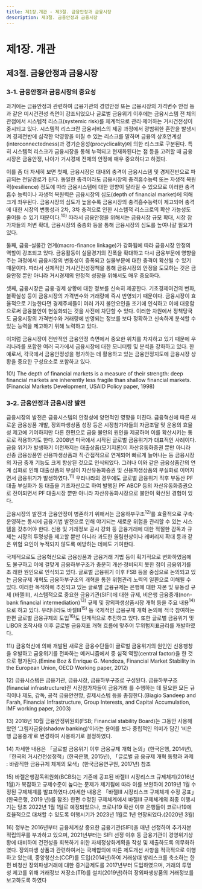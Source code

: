 ```yaml
---
title: 제1장.개관 - 제3절. 금융안정과 금융시장
description: 제3절. 금융안정과 금융시장
---
```


# 제1장. 개관

## 제3절. 금융안정과 금융시장

### 3-1. 금융안정과 금융시장의 중요성

과거에는 금융안정과 관련하여 금융기관의 경영안정 또는 금융시장의 가격변수 안정 등과 같은 미시건전성 측면이 강조되었으나 글로벌 금융위기 이후에는 금융시스템 전
체의 관점에서 시스템적 리스크(systemic risk)를 체계적으로 관리·제어하는 거시건전성이 중시되고 있다. 시스템적 리스크란 금융서비스의 제공 과정에서 광범위한 혼란을 발생시켜 경제전반에 심각한 악영향을 미칠 수 있는 리스크를 말하며 금융의 상호연계성
(interconnectedness)과 경기순응성(procyclicality)에 의한 리스크로 구분된다. 특히 시스템적 리스크가 금융시장을 통해 누적되고 현재화된다는 점 등을 고려할 때 금융시장은 금융안정, 나아가 거시경제 전체의 안정에 매우 중요하다고 하겠다.

이를 좀 더 자세히 보면 첫째, 금융시장은 대내외 충격이 금융시스템 및 경제전반으로 파급되는 전달경로가 된다. 동일한 충격이라도 금융시장의 충격흡수능력 또는 자생적 복원력(resilience) 정도에 따라 금융시스템에 대한 영향이 달라질 수 있으므로 이러한 충격흡수
능력이나 자생적 복원력은 금융시장의 심도(depth of financial market)에 의해 크게 좌우된다. 금융시장의 심도가 높을수록 금융시장의 충격흡수능력이 제고되어 충격에 대한 시장의 변동성과 2차, 3차 충격으로 인한 시스템적 리스크로의 확산 가능성도 줄어들 수 있기 
때문이다.$^{10)}$ 따라서 금융안정을 위해서는 금융시장 규모 확대, 시장 참가자들의 저변 확대, 
금융시장의 중층화 등을 통해 금융시장의 심도를 높여나갈 필요가 있다. 

둘째, 금융-실물간 연계(macro-finance linkage)가 강화됨에 따라 금융시장 안정의 역할이 강조되고 있다. 금융활동이 실물경기의 진폭을 확대하고 다시 금융부문에 영향을 주는 
과정에서 금융시장의 변동성이 증폭되고 실물부문에 대한 충격이 확산될 수 있기 때문이다. 따라서 선제적인 거시건전성정책을 통해 금융시장의 안정을 도모하는 것은 금융안정
뿐만 아니라 거시경제의 안정적 성장을 위해서도 매우 중요하다.

셋째, 금융시장은 금융·경제 상황에 대한 정보를 신속히 제공한다. 기초경제여건의 변화, 
불확실성 등이 금융시장의 가격변수와 거래량에 즉시 반영되기 때문이다. 금융시장이 효율적으로 기능한다면 경제주체들이 여러 가지 불안요인을 조기에 인식하고 이에 대응함으로써 금융불안이 현실화되는 것을 사전에 차단할 수 있다. 이러한 차원에서 정책당국도 금융시장의 가격변수와 거래량에 반영되는 정보를 보다 정확하고 신속하게 분석할 수 있는 
능력을 제고하기 위해 노력하고 있다.

이처럼 금융시장이 전반적인 금융안정 측면에서 중요한 위치를 차지하고 있기 때문에 우리나라를 포함한 여러 국가에서 금융시장에 대한 모니터링 및 분석을 강화하고 있다. 한 예로서, 각국에서 금융안정성을 평가하는 데 활용하고 있는 금융안정지도에 금융시장 상황을 중요한 구성요소로 포함하고 있다.

<GComment>
10\) The depth of financial markets is a measure of their strength: deep financial markets are inherently less fragile than shallow financial 
markets.(Financial Markets Development, USAID Policy paper, 1998)

</GComment>

### 3-2. 금융안정과 금융시장 발전

금융시장의 발전은 금융시스템의 안정성에 양면적인 영향을 미친다. 금융혁신에 따른 
새로운 금융상품 개발, 장외파생상품 성장 등은 시장참가자들의 자금조달 및 운용의 효율성 제고에 기여하지만 다른 한편으로 금융 불안의 원인을 제공하며 이를 확산시키는 통로로 작용하기도 한다. 2008년 미국에서 시작된 글로벌 금융위기가 대표적인 사례이다. 금융
위기가 발생하기 이전까지는 대출상품(모기지론)이 자산유동화증권 뿐만 아니라 신종 금융상품인 신용파생상품과 직·간접적으로 연계되어 빠르게 늘어나는 등 금융시장의 자금
중개 기능도 크게 향상된 것으로 인식되었다. 그러나 이와 같은 금융상품간의 연계 심화로 
인해 대출상품의 부실이 자산유동화증권 및 신용파생상품의 부실화로 이어지면서 금융위기가 발생하였다.$^{11)}$ 우리나라의 경우에도 글로벌 금융위기 직후 부동산 PF 대출 부실화가 
동 대출을 기초자산으로 하여 발행된 PF ABCP 등의 자산유동화증권으로 전이되면서 PF 대출시장 뿐만 아니라 자산유동화시장으로 불안이 확산된 경험이 있다.

금융시장의 발전과 금융안정이 병존하기 위해서는 금융하부구조$^{12)}$를 효율적으로 구축·운영하는 동시에 금융기법 발전으로 인해 야기되는 새로운 위험을 관리할 수 있는 시스템을 갖추어야 한다. 신용 및 거래정보 공시 강화 등 금융거래에 대한 적절한 감독과 규제는 
시장의 투명성을 제고할 뿐만 아니라 과도한 쏠림현상이나 레버리지 확대 등과 같은 위험 요인이 누적되지 않도록 예방하는 데에도 기여한다.

국제적으로도 금융혁신으로 금융상품과 금융거래 기법 등이 획기적으로 변화하였음에도 불구하고 이에 걸맞게 금융하부구조가 충분히 개선·정비되지 못한 점이 금융위기를 초
래한 원인으로 인식되고 있다. 글로벌 금융위기 이후 FSB 등을 중심으로 논의되고 있는 
금융규제 개혁도 금융하부구조의 개혁을 통한 위험관리 노력의 일환으로 이해될 수 있다. 이러한 목적하에 추진되고 있는 글로벌 금융규제는 은행에 대한 자본 및 유동성 규제
(바젤Ⅲ), 시스템적으로 중요한 금융기관(SIFI)에 대한 규제, 비은행 금융중개(non-bank financial intermediation)$^{13)}$ 규제 및 장외파생상품시장 개혁 등을 주요 내용$^{14)}$으로 하고 있다.
우리나라도 바젤Ⅲ$^{15)}$ 등 국제적인 금융규제 개혁 논의에 적극 참여하는 한편 글로벌 금융규제의 도입$^{16)}$도 단계적으로 추진하고 있다. 또한 글로벌 금융위기 및 LIBOR 조작사태 
이후 글로벌 금융지표 개혁 흐름에 맞추어 무위험지표금리를 개발하였다.



<GComment>
11\) 금융혁신에 의해 개발된 새로운 금융수단들이 글로벌 금융위기의 원인인 신용팽창을 유발하고 금융위기를 전파하는 메커니즘에서 중
심적 역할(central factor)을 한 것으로 평가된다.(Emine Boz & Enrique G. Mendoza, Financial Market Stability in the European Union, 
OECD Working paper, 2012)

12\) 금융시스템은 금융기관, 금융시장, 금융하부구조로 구성된다. 금융하부구조(financial infrastructure)란 시장참가자들이 금융거래
를 수행하는 데 필요한 모든 규칙이나 제도, 감독, 공적 금융안전망, 결제시스템 등을 총칭한다.(Biagio Sandeep and Farah, Financial 
Infrastructure, Group Interests, and Capital Accumulation, IMF working paper, 2003)

13\) 2018년 10월 금융안정위원회(FSB; Financial stability Board)는 그동안 사용해 왔던 ‘그림자금융(shadow banking)’이라는 용어를 보다 
중립적인 의미가 담긴 ‘비은행 금융중개’로 변경하여 사용하기로 결정하였다.

14\) 자세한 내용은 「글로벌 금융위기 이후 금융규제 개혁 논의」(한국은행, 2014년), 「한국의 거시건전성정책」(한국은행, 2015년), 「글로벌 금
융규제 개혁 동향과 과제 : 바람직한 금융규제 체계의 모색」(한국금융연구원, 2017년) 참조

15\) 바젤은행감독위원회(BCBS)는 기존에 공표된 바젤Ⅲ 시장리스크 규제체계(2016년 1월)가 복잡하고 규제수준이 높다는 문제가 제기됨에 
따라 이를 보완하여 2019년 1월 수정된 규제체계를 발표하였다.(자세한 내용은 「바젤Ⅲ 시장리스크 규제체계 수정 공표」(한국은행, 2019
년)를 참조) 한편 수정된 규제체계에서 바젤Ⅲ 규제체계의 최종 이행시기는 당초 2022년 1월 1일로 예정되었으나, 코로나19 확산 이후 
은행들이 코로나19에 효율적으로 대처할 수 있도록 이행시기가 2023년 1월로 1년 연장되었다.(2020년 3월)

16\) 정부는 2016년부터 금융체계상 중요한 금융기관(SIFI)을 매년 선정하여 추가자본 적립의무를 부과하고 있으며, 2021년부터는 SIFI 선정 
이후 동 금융기관이 경영위기상황에 대비하여 건전성을 회복하기 위한 자체정상화계획을 작성 및 제출하도록 의무화하였다. 장외파생
상품과 관련하여서는 국제합의에 따른 제도개선 사항을 적극적으로 이행하고 있는데, 중앙청산소(CCP)를 도입(2014년)하여 거래상대
방리스크를 축소하는 한편 비청산 장외파생거래에 대한 증거금제도를 2017년부터 도입하였으며, 거래의 투명성 제고를 위해 거래정보
저장소(TR)를 설치(2019년)하여 장외파생상품의 거래정보를 보고하도록 하였다
</GComment>
